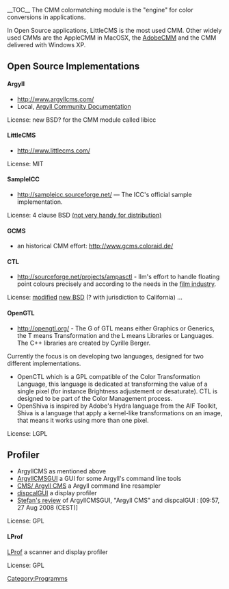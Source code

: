 __TOC__
The CMM colormatching module is the "engine" for color conversions in applications.

In Open Source applications, LittleCMS is the most used CMM. Other widely used CMMs are the AppleCMM in MacOSX, the [http://labs.adobe.com/downloads/cmm.html AdobeCMM] and the CMM delivered with Windows XP.

== Open Source Implementations ==

==== Argyll ====
* http://www.argyllcms.com/
* Local, [[Argyll Community Documentation]]
License: new BSD? for the CMM module called libicc

==== LittleCMS ====
*http://www.littlecms.com/

License: MIT

==== SampleICC ====
* http://sampleicc.sourceforge.net/ — The ICC's official sample implementation.

License: 4 clause BSD [http://www.fsf.org/licensing/licenses/index_html#OriginalBSD (not very handy for distribution)]

==== GCMS ====
*an historical CMM effort: http://www.gcms.coloraid.de/

==== CTL ====
*http://sourceforge.net/projects/ampasctl - Ilm's effort to handle floating point colours precisely and according to the needs in the [http://www.oscars.org/council/ctl.html film industry].

License: [http://savannah.gnu.org/task/?6171 modified] [http://www.opensource.org/licenses/bsd-license.php new BSD] (? with jurisdiction to California)
...

==== OpenGTL ====
* http://opengtl.org/ - The G of GTL means either Graphics or Generics, the T means Transformation and the L means Libraries or Languages. The C++ libraries are created by Cyrille Berger.

Currently the focus is on developing two languages, designed for two different implementations.
* OpenCTL which is a GPL compatible of the Color Transformation Language, this language is dedicated at transforming the value of a single pixel (for instance Brightness adjustement or desaturate). CTL is designed to be part of the Color Management process.
* OpenShiva is inspired by Adobe's Hydra language from the AIF Toolkit, Shiva is a language that apply a kernel-like transformations on an image, that means it works using more than one pixel.

License: LGPL


== Profiler ==
* ArgyllCMS as mentioned above
* [http://www.digifab.com/ArgyllCMSGUI/ ArgyllCMSGUI] a GUI for some Argyll's command line tools
* [http://x3.ntf.uni-lj.si/~gojc/Argyll CMS/ Argyll CMS] a Argyll command line resampler
* [http://hoech.net/dispcalGUI/ dispcalGUI] a display profiler
* [http://colorhacks.blogspot.com/ Stefan's review] of ArgyllCMSGUI, "Argyll CMS" and dispcalGUI : [09:57, 27 Aug 2008 (CEST)]

License: GPL

==== LProf ====
[http://lprof.sourceforge.net/ LProf] a scanner and display profiler

License: GPL


[[Category:Programms]]